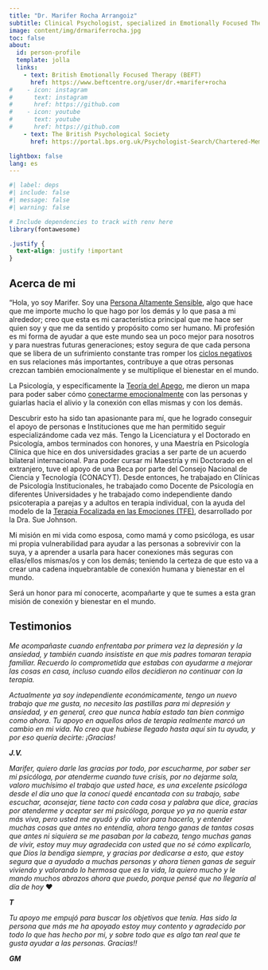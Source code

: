 ```yaml
---
title: "Dr. Marifer Rocha Arrangoiz"
subtitle: Clinical Psychologist, specialized in Emotionally Focused Therapy (EFT)
image: content/img/drmariferrocha.jpg
toc: false
about:
  id: person-profile
  template: jolla
  links:
    - text: British Emotionally Focused Therapy (BEFT)
      href: https://www.beftcentre.org/user/dr.+marifer+rocha
#    - icon: instagram
#      text: instagram
#      href: https://github.com
#    - icon: youtube
#      text: youtube
#      href: https://github.com      
    - text: The British Psychological Society
      href: https://portal.bps.org.uk/Psychologist-Search/Chartered-Member-List/Member-Details?entityid=4f9a14a0-94ee-ed11-8848-6045bd0e63d7

lightbox: false
lang: es
---
```


:::{#person-profile}
:::

```r
#| label: deps
#| include: false
#| message: false
#| warning: false

# Include dependencies to track with renv here
library(fontawesome)
```

```css
.justify {
  text-align: justify !important
}
```

::: {.justify}

## Acerca de mi


"Hola, yo soy Marifer. Soy una [Persona Altamente Sensible](https://pasespana.org/como-identificar-a-una-pas/), algo que hace que me importe mucho lo que hago por los demás y lo que pasa a mi alrededor; creo que esta es mi característica principal que me hace ser quien soy y que me da sentido y propósito como ser humano. Mi profesión es mi forma de ayudar a que este mundo sea un poco mejor para nosotros y para nuestras futuras generaciones; estoy segura de que cada persona que se libera de un sufrimiento constante tras romper los [ciclos negativos](https://www.youtube.com/watch?v=Qt4VhRHsjm8) en sus relaciones más importantes, contribuye a que otras personas crezcan también emocionalmente y se multiplique el bienestar en el mundo. 

La Psicología, y específicamente la [Teoría del Apego](https://youtu.be/OyCHT9AbD_Y?si=OcpcVxiuTj-yhScP), me dieron un mapa para poder saber cómo [conectarme emocionalmente](https://youtu.be/SJOjpprbfeE?si=tjBYOWW8HcrPhLlp) con las personas y guiarlas hacia el alivio y la conexión con ellas mismas y con los demás. 

Descubrir esto ha sido tan apasionante para mí, que he logrado conseguir el apoyo de personas e Instituciones que me han permitido seguir especializándome cada vez más. Tengo la Licenciatura y el Doctorado en Psicología, ambos terminados con honores, y una Maestría en Psicología Clínica que hice en dos universidades gracias a ser parte de un acuerdo bilateral internacional. Para poder cursar mi Maestría y mi Doctorado en el extranjero, tuve el apoyo de una Beca por parte del Consejo Nacional de Ciencia y Tecnología (CONACYT).  Desde entonces, he trabajado en Clínicas de Psicología Institucionales, he trabajado como Docente de Psicología en diferentes Universidades y he trabajado como independiente dando psicoterapia a parejas y a adultos en terapia individual, con la ayuda del modelo de la [Terapia Focalizada en las Emociones (TFE)](https://iceeft.com/what-is-eft-public/), desarrollado por la Dra. Sue Johnson. 

Mi misión en mi vida como esposa, como mamá y como psicóloga, es usar mi propia vulnerabilidad para ayudar a las personas a sobrevivir con la suya, y a aprender a usarla para hacer conexiones más seguras con ellas/ellos mismas/os y con los demás; teniendo la certeza de que esto va a crear una cadena inquebrantable de conexión humana y bienestar en el mundo. 
 
Será un honor para mí conocerte, acompañarte y que te sumes a esta gran misión de conexión y bienestar en el mundo. 

:::

::: {.justify}
## Testimonios
:::

::: {.callout-note appearance="simple" icon=false}
*Me acompañaste cuando enfrentaba por primera vez la depresión y la ansiedad, y también cuando insististe en que mis padres tomaran terapia familiar. Recuerdo lo comprometida que estabas con ayudarme a mejorar las cosas en casa, incluso cuando ellos decidieron no continuar con la terapia.*

*Actualmente ya soy independiente económicamente, tengo un nuevo trabajo que me gusta, no necesito las pastillas para mi depresión y ansiedad, y en general, creo que nunca había estado tan bien conmigo como ahora.*
*Tu apoyo en aquellos años de terapia realmente marcó un cambio en mi vida. No creo que hubiese llegado hasta aquí sin tu ayuda, y por eso quería decirte: ¡Gracias!*

***J.V.***
:::

::: {.callout-note appearance="simple" icon=false}
*Marifer, quiero darle las gracias por todo, por escucharme, por saber ser mi psicóloga, por atenderme cuando tuve crisis, por no dejarme sola, valoro muchísimo el trabajo que usted hace, es una excelente psicóloga desde el día uno que la conocí quedé encantada con su trabajo, sabe escuchar, aconsejar, tiene tacto con cada cosa y palabra que dice, gracias por atenderme y aceptar ser mi psicóloga, porque yo ya no quería estar más viva, pero usted me ayudó y dio valor para hacerlo, y entender muchas cosas que antes no entendía, ahora tengo ganas de tantas cosas que antes ni siquiera se me pasaban por la cabeza, tengo muchas ganas de vivir, estoy muy muy agradecida con usted que no sé cómo explicarlo, que Dios la bendiga siempre, y gracias por dedicarse a esto, que estoy segura que a ayudado a muchas personas y ahora tienen ganas de seguir viviendo y valorando lo hermosa que es la vida, la quiero mucho y le mando muchos abrazos ahora que puedo, porque pensé que no llegaría al día de hoy* ❤️

***T***
:::

::: {.callout-note appearance="simple" icon=false}
*Tu apoyo me empujó para buscar los objetivos que tenía. Has sido la persona que más me ha apoyado estoy muy contento y agradecido por todo lo que has hecho por mi, y sobre todo que es algo tan real que te gusta ayudar a las personas. Gracias!!* 

***GM***
:::

